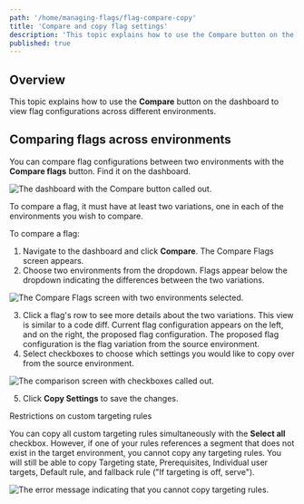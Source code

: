 ```yaml
---
path: '/home/managing-flags/flag-compare-copy'
title: 'Compare and copy flag settings'
description: 'This topic explains how to use the Compare button on the dashboard to view flag configurations across different environments.'
published: true
---
```


## Overview

This topic explains how to use the **Compare** button on the dashboard to view flag configurations across different environments.

## Comparing flags across environments

You can compare flag configurations between two environments with the **Compare flags** button. Find it on the dashboard.

![The dashboard with the Compare button called out.](../../images/flag-compare-callout-old.png) 


To compare a flag, it must have at least two variations, one in each of the environments you wish to compare.

To compare a flag:

1. Navigate to the dashboard and click **Compare**. The Compare Flags screen appears.
2. Choose two environments from the dropdown. Flags appear below the dropdown indicating the differences between the two variations.

![The Compare Flags screen with two environments selected.](../../images/flag-comparing-two-environments-old.png) 


3. Click a flag's row to see more details about the two variations. This view is similar to a code diff. Current flag configuration appears on the left, and on the right, the proposed flag configuration. The proposed flag configuration is the flag variation from the source environment.
4. Select checkboxes to choose which settings you would like to copy over from the source environment.

![The comparison screen with checkboxes called out.](../../images/flag-copy-options-callout.png) 


5. Click **Copy Settings** to save the changes.

<Callout intent="alert">
  <CalloutTitle>Restrictions on custom targeting rules</CalloutTitle>
  <CalloutDescription>

You can copy all custom targeting rules simultaneously with the **Select all** checkbox. However, if one of your
rules references a segment that does not exist in the target environment, you cannot copy any targeting rules. You
will still be able to copy Targeting state, Prerequisites, Individual user targets, Default rule, and fallback rule
("If targeting is off, serve").

  </CalloutDescription>
</Callout> 

![The error message indicating that you cannot copy targeting rules.](../../images/flag-copy-error.png) 


